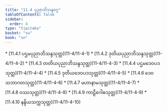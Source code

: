 ```yaml
---
title: "11.4 ပုညာဘိသန္ဒဝဂ္ဂ"
tableOfContents: false
sidebar:
  order: 4
type: "tipitaka"
basket: "su"
book: "sn"
---
```



<DynamicBreadcrumb />



<TableOfContents book="sn" section="11.4">
* [11.4.1 ပဌမပုညာဘိသန္ဒသုတ္တ](11-4/11-4-1)
* [11.4.2 ဒုတိယပုညာဘိသန္ဒသုတ္တ](11-4/11-4-2)
* [11.4.3 တတိယပုညာဘိသန္ဒသုတ္တ](11-4/11-4-3)
* [11.4.4 ပဌမဒေဝပဒသုတ္တ](11-4/11-4-4)
* [11.4.5 ဒုတိယဒေဝပဒသုတ္တ](11-4/11-4-5)
* [11.4.6 ဒေဝသဘာဂတသုတ္တ](11-4/11-4-6)
* [11.4.7 မဟာနာမသုတ္တ](11-4/11-4-7)
* [11.4.8 ဝဿသုတ္တ](11-4/11-4-8)
* [11.4.9 ကာဠိဂေါဓသုတ္တ](11-4/11-4-9)
* [11.4.10 နန္ဒိယသက္ကသုတ္တ](11-4/11-4-10)
</TableOfContents>